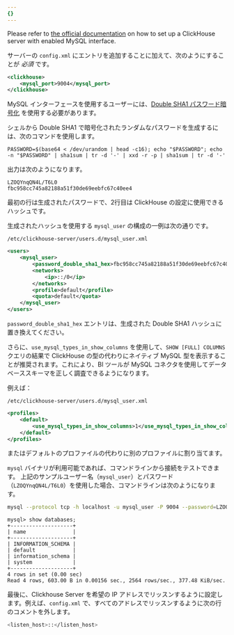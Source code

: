 ```yaml
---
{}
---
```




Please refer to [the official documentation](/interfaces/mysql) on how to set up a ClickHouse server with enabled MySQL interface.

サーバーの `config.xml` にエントリを追加することに加えて、次のようにすることが _必須_ です。

```xml
<clickhouse>
    <mysql_port>9004</mysql_port>
</clickhouse>
```

MySQL インターフェースを使用するユーザーには、[Double SHA1 パスワード暗号化](/operations/settings/settings-users#user-namepassword) を使用する必要があります。

シェルから Double SHA1 で暗号化されたランダムなパスワードを生成するには、次のコマンドを使用します。

```shell
PASSWORD=$(base64 < /dev/urandom | head -c16); echo "$PASSWORD"; echo -n "$PASSWORD" | sha1sum | tr -d '-' | xxd -r -p | sha1sum | tr -d '-'
```

出力は次のようになります。

```
LZOQYnqQN4L/T6L0
fbc958cc745a82188a51f30de69eebfc67c40ee4
```

最初の行は生成されたパスワードで、2行目は ClickHouse の設定に使用できるハッシュです。

生成されたハッシュを使用する `mysql_user` の構成の一例は次の通りです。

`/etc/clickhouse-server/users.d/mysql_user.xml`

```xml
<users>
    <mysql_user>
        <password_double_sha1_hex>fbc958cc745a82188a51f30de69eebfc67c40ee4</password_double_sha1_hex>
        <networks>
            <ip>::/0</ip>
        </networks>
        <profile>default</profile>
        <quota>default</quota>
    </mysql_user>
</users>
```

`password_double_sha1_hex` エントリは、生成された Double SHA1 ハッシュに置き換えてください。

さらに、`use_mysql_types_in_show_columns` を使用して、`SHOW [FULL] COLUMNS` クエリの結果で ClickHouse の型の代わりにネイティブ MySQL 型を表示することが推奨されます。これにより、BI ツールが MySQL コネクタを使用してデータベーススキーマを正しく調査できるようになります。

例えば：

`/etc/clickhouse-server/users.d/mysql_user.xml`

```xml
<profiles>
    <default>
        <use_mysql_types_in_show_columns>1</use_mysql_types_in_show_columns>
    </default>
</profiles>
```

またはデフォルトのプロファイルの代わりに別のプロファイルに割り当てます。

`mysql` バイナリが利用可能であれば、コマンドラインから接続をテストできます。
上記のサンプルユーザー名（`mysql_user`）とパスワード（`LZOQYnqQN4L/T6L0`）を使用した場合、コマンドラインは次のようになります。

```bash
mysql --protocol tcp -h localhost -u mysql_user -P 9004 --password=LZOQYnqQN4L/T6L0
```

```
mysql> show databases;
+--------------------+
| name               |
+--------------------+
| INFORMATION_SCHEMA |
| default            |
| information_schema |
| system             |
+--------------------+
4 rows in set (0.00 sec)
Read 4 rows, 603.00 B in 0.00156 sec., 2564 rows/sec., 377.48 KiB/sec.
```

最後に、Clickhouse Server を希望の IP アドレスでリッスンするように設定します。例えば、`config.xml` で、すべてのアドレスでリッスンするように次の行のコメントを外します。

```bash
<listen_host>::</listen_host> 
```
